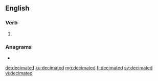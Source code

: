 ==English==

===Verb===
{{head|en|verb form}}

# {{en-past of|decimate}}

===Anagrams===
* {{l|en|medicated}}

[[de:decimated]]
[[ku:decimated]]
[[mg:decimated]]
[[fi:decimated]]
[[sv:decimated]]
[[vi:decimated]]